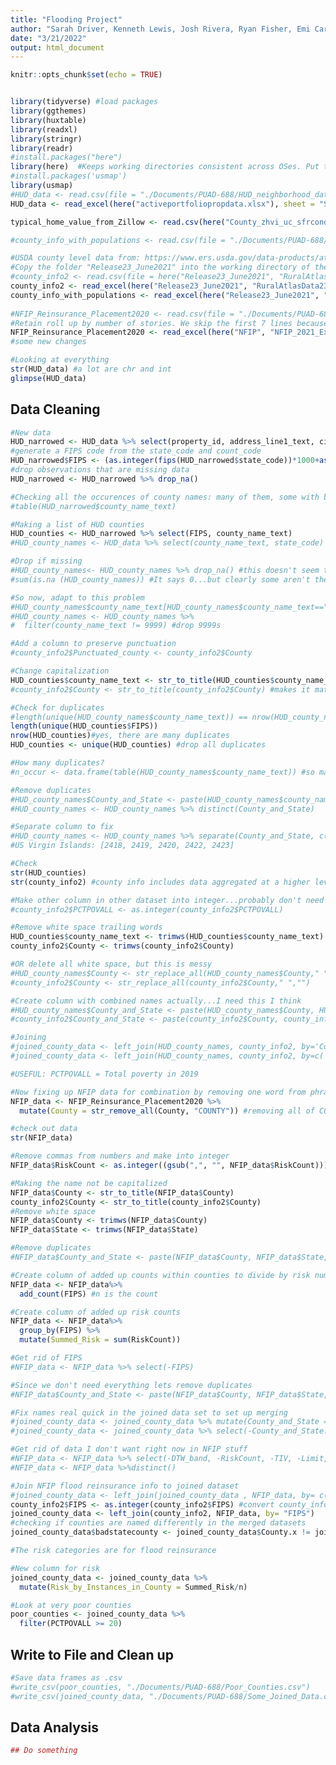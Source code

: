 ```yaml
---
title: "Flooding Project"
author: "Sarah Driver, Kenneth Lewis, Josh Rivera, Ryan Fisher, Emi Carbray"
date: "3/21/2022"
output: html_document
---
```


```r
knitr::opts_chunk$set(echo = TRUE)


library(tidyverse) #load packages
library(ggthemes)
library(huxtable)
library(readxl)
library(stringr)
library(readr)
#install.packages("here")
library(here)  #Keeps working directories consistent across OSes. Put the csv files in the directory where this project is installed.
#install.packages('usmap')
library(usmap)
#HUD_data <- read.csv(file = "./Documents/PUAD-688/HUD_neighborhood_data.csv") 
HUD_data <- read_excel(here("activeportfoliopropdata.xlsx"), sheet = "Step_01_Property_Level_data")

typical_home_value_from_Zillow <- read.csv(here("County_zhvi_uc_sfrcondo_tier_0.33_0.67_sm_sa_month.csv"))

#county_info_with_populations <- read.csv(file = "./Documents/PUAD-688/RuralAtlasData23People.csv") 

#USDA county level data from: https://www.ers.usda.gov/data-products/atlas-of-rural-and-small-town-america/download-the-data/ 
#Copy the folder "Release23_June2021" into the working directory of the flooding project
#county_info2 <- read.csv(file = here("Release23_June2021", "RuralAtlasData23.csv")) #I only found this file as xlsx, not csv, so that's what I use below. The income data goes to county_info2 while the population data goes to county_info_with_population
county_info2 <- read_excel(here("Release23_June2021", "RuralAtlasData23.xlsx"), sheet = "Income")
county_info_with_populations <- read_excel(here("Release23_June2021", "RuralAtlasData23.xlsx"), sheet = "People")
  
#NFIP_Reinsurance_Placement2020 <- read.csv(file = "./Documents/PUAD-688/NFIP_2021_Exposure_by_DTW(2021_NFIP_Reinsurance_Placement_Information).csv") 
#Retain roll up by number of stories. We skip the first 7 lines because these contain description, not the dataset
NFIP_Reinsurance_Placement2020 <- read_excel(here("NFIP", "NFIP_2021_Exposure_by_DTW.xlsx"), sheet= "NumStor_County_DTW", skip = 7)
#some new changes

#Looking at everything
str(HUD_data) #a lot are chr and int 
glimpse(HUD_data)
```

## Data Cleaning

```r

#New data
HUD_narrowed <- HUD_data %>% select(property_id, address_line1_text, city_name_text, state_code, county_code, county_name_text)
#generate a FIPS code from the state_code and count_code
HUD_narrowed$FIPS <- (as.integer(fips(HUD_narrowed$state_code))*1000+as.integer(HUD_narrowed$county_code))
#drop observations that are missing data
HUD_narrowed <- HUD_narrowed %>% drop_na()

#Checking all the occurences of county names: many of them, some with both upper and lower case writing 
#table(HUD_narrowed$county_name_text)

#Making a list of HUD counties 
HUD_counties <- HUD_narrowed %>% select(FIPS, county_name_text)
#HUD_county_names <- HUD_data %>% select(county_name_text, state_code)

#Drop if missing
#HUD_county_names<- HUD_county_names %>% drop_na() #this doesn't seem to work 
#sum(is.na (HUD_county_names)) #It says 0...but clearly some aren't there

#So now, adapt to this problem 
#HUD_county_names$county_name_text[HUD_county_names$county_name_text==""] <- 9999 #make NAs equal to 9999
#HUD_county_names <- HUD_county_names %>%
#  filter(county_name_text != 9999) #drop 9999s

#Add a column to preserve punctuation 
#county_info2$Punctuated_county <- county_info2$County

#Change capitalization 
HUD_counties$county_name_text <- str_to_title(HUD_counties$county_name_text) #removes all the weird punctuation and standardizes
#county_info2$County <- str_to_title(county_info2$County) #makes it match the above

#Check for duplicates 
#length(unique(HUD_county_names$county_name_text)) == nrow(HUD_county_names) #FALSE = there are duplicates
length(unique(HUD_counties$FIPS))
nrow(HUD_counties)#yes, there are many duplicates
HUD_counties <- unique(HUD_counties) #drop all duplicates

#How many duplicates?
#n_occur <- data.frame(table(HUD_county_names$county_name_text)) #so many duplicates...

#Remove duplicates
#HUD_county_names$County_and_State <- paste(HUD_county_names$county_name_text, HUD_county_names$state_code, sep="_") #combine columns into new one, County_and_State
#HUD_county_names <- HUD_county_names %>% distinct(County_and_State) 

#Separate column to fix 
#HUD_county_names <- HUD_county_names %>% separate(County_and_State, c('County', 'State'), "_", convert = TRUE) 
#US Virgin Islands: [2418, 2419, 2420, 2422, 2423]

#Check
str(HUD_counties)
str(county_info2) #county info includes data aggregated at a higher level, e.g. FIPS code 01000 is all of Alabama

#Make other column in other dataset into integer...probably don't need to do this 
#county_info2$PCTPOVALL <- as.integer(county_info2$PCTPOVALL)

#Remove white space trailing words
HUD_counties$county_name_text <- trimws(HUD_counties$county_name_text)
county_info2$County <- trimws(county_info2$County)

#OR delete all white space, but this is messy 
#HUD_county_names$County <- str_replace_all(HUD_county_names$County," ","")
#county_info2$County <- str_replace_all(county_info2$County," ","") 

#Create column with combined names actually...I need this I think
#HUD_county_names$County_and_State <- paste(HUD_county_names$County, HUD_county_names$State, sep="_") #squish back together 
#county_info2$County_and_State <- paste(county_info2$County, county_info2$State, sep="_") #squish back together 

#Joining 
#joined_county_data <- left_join(HUD_county_names, county_info2, by='County_and_State') #one way to join, but less neat
#joined_county_data <- left_join(HUD_county_names, county_info2, by=c('County' = 'County', 'State' = 'State')) #results in 2773 observations

#USEFUL: PCTPOVALL = Total poverty in 2019

#Now fixing up NFIP data for combination by removing one word from phrases
NFIP_data <- NFIP_Reinsurance_Placement2020 %>%
  mutate(County = str_remove_all(County, "COUNTY")) #removing all of COUNTY from county names 

#check out data 
str(NFIP_data)

#Remove commas from numbers and make into integer
NFIP_data$RiskCount <- as.integer((gsub(",", "", NFIP_data$RiskCount)))

#Making the name not be capitalized 
NFIP_data$County <- str_to_title(NFIP_data$County)
county_info2$County <- str_to_title(county_info2$County)
#Remove white space 
NFIP_data$County <- trimws(NFIP_data$County)
NFIP_data$State <- trimws(NFIP_data$State)

#Remove duplicates
#NFIP_data$County_and_State <- paste(NFIP_data$County, NFIP_data$State, sep="_") #combine columns into new one, County_and_State

#Create column of added up counts within counties to divide by risk numbers
NFIP_data <- NFIP_data%>%
  add_count(FIPS) #n is the count

#Create column of added up risk counts 
NFIP_data <- NFIP_data%>%
  group_by(FIPS) %>% 
  mutate(Summed_Risk = sum(RiskCount))

#Get rid of FIPS
#NFIP_data <- NFIP_data %>% select(-FIPS)

#Since we don't need everything lets remove duplicates 
#NFIP_data$County_and_State <- paste(NFIP_data$County, NFIP_data$State, sep="_")

#Fix names real quick in the joined data set to set up merging 
#joined_county_data <- joined_county_data %>% mutate(County_and_State = County_and_State.y)
#joined_county_data <- joined_county_data %>% select(-County_and_State.x, -County_and_State.y)

#Get rid of data I don't want right now in NFIP stuff 
#NFIP_data <- NFIP_data %>% select(-DTW_band, -RiskCount, -TIV, -Limit, -RollUp_Level, -County, -State)
#NFIP_data <- NFIP_data %>%distinct()

#Join NFIP flood reinsurance info to joined dataset
#joined_county_data <- left_join(joined_county_data , NFIP_data, by= c('County_and_State' = 'County_and_State'))
county_info2$FIPS <- as.integer(county_info2$FIPS) #convert county_info2$FIPS to integer
joined_county_data <- left_join(county_info2, NFIP_data, by= "FIPS")
#checking if counties are named differently in the merged datasets
joined_county_data$badstatecounty <- joined_county_data$County.x != joined_county_data$County.y

#The risk categories are for flood reinsurance 

#New column for risk
joined_county_data <- joined_county_data %>% 
  mutate(Risk_by_Instances_in_County = Summed_Risk/n)

#Look at very poor counties 
poor_counties <- joined_county_data %>%
  filter(PCTPOVALL >= 20) 
```

## Write to File and Clean up
```r
#Save data frames as .csv
#write_csv(poor_counties, "./Documents/PUAD-688/Poor_Counties.csv")
#write_csv(joined_county_data, "./Documents/PUAD-688/Some_Joined_Data.csv")

```


## Data Analysis

```r
## Do something
```
